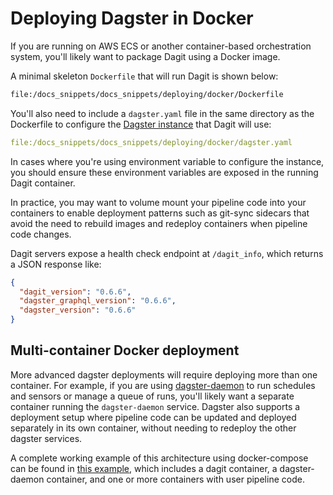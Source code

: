 
<DynamicMetaTags
  title="Running Dagster in Docker | Dagster"
  description="A guide to deploying Dagster in Docker."
/>

# Deploying Dagster in Docker

If you are running on AWS ECS or another container-based orchestration system,
you'll likely want to package Dagit using a Docker image.

A minimal skeleton `Dockerfile` that will run Dagit is shown below:

```dockerfile literalinclude caption=Dockerfile
file:/docs_snippets/docs_snippets/deploying/docker/Dockerfile
```

You'll also need to include a `dagster.yaml` file in the same directory as the Dockerfile to
configure the [Dagster instance](/overview/instances/dagster-instance) that Dagit will use:

```yaml literalinclude caption=dagster.yaml
file:/docs_snippets/docs_snippets/deploying/docker/dagster.yaml
```

In cases where you're using environment variable to configure the instance, you should ensure these
environment variables are exposed in the running Dagit container.

In practice, you may want to volume mount your pipeline code into your containers to enable
deployment patterns such as git-sync sidecars that avoid the need to rebuild images and redeploy
containers when pipeline code changes.

Dagit servers expose a health check endpoint at `/dagit_info`, which returns a JSON response like:

```JSON
{
  "dagit_version": "0.6.6",
  "dagster_graphql_version": "0.6.6",
  "dagster_version": "0.6.6"
}
```

## Multi-container Docker deployment

More advanced dagster deployments will require deploying more than one container.
For example, if you are using [dagster-daemon](/overview/daemon) to run schedules and sensors or manage a queue of runs,
you'll likely want a separate container running the `dagster-daemon` service. Dagster also supports
a deployment setup where pipeline code can be updated and deployed separately in its own container,
without needing to redeploy the other dagster services.

A complete working example of this architecture using docker-compose can be found in
[this example](/examples/deploy_docker), which includes a dagit container, a dagster-daemon
container, and one or more containers with user pipeline code.
